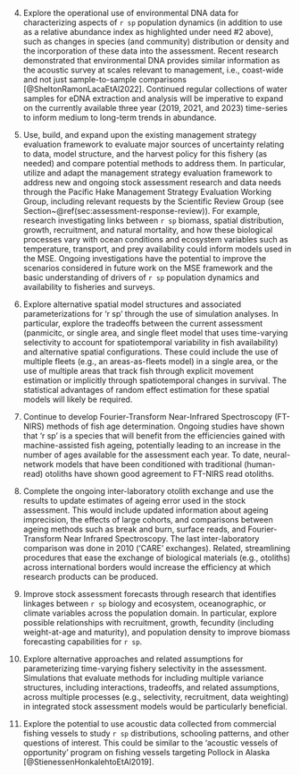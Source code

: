 <!-- All but the first three are here. The first three are in research-needs.rmd -->
4. Explore the operational use of environmental DNA data for characterizing
aspects of `r sp` population dynamics (in addition to use as a relative
abundance index as highlighted under need #2 above), such as changes
in species (and community) distribution or density and the incorporation of
these data into the assessment. Recent research demonstrated that environmental
DNA provides similar information as the acoustic survey at scales relevant to
management, i.e., coast-wide and not just sample-to-sample comparisons
[@SheltonRamonLacaEtAl2022].  Continued regular collections of water samples for eDNA
extraction and analysis will be imperative to expand on the currently available
three year (2019, 2021, and 2023) time-series to inform medium to long-term
trends in abundance. 

5. Use, build, and expand upon the existing management strategy evaluation
framework to evaluate major sources of uncertainty relating to data, model
structure, and the harvest policy for this fishery (as needed) and compare
potential methods to address them. In particular, utilize and adapt the
management strategy evaluation framework to address new and ongoing stock
assessment research and data needs through the Pacific Hake Management
Strategy Evaluation Working Group, including relevant requests by the
Scientific Review Group (see Section~\@ref(sec:assessment-response-review)).
For example, research investigating links between `r sp` biomass, spatial
distribution, growth, recruitment, and natural mortality, and how these
biological processes vary with ocean conditions and ecosystem variables such
as temperature, transport, and prey availability could inform models used in
the MSE. Ongoing investigations have the potential to improve the scenarios
considered in future work on the MSE framework and the basic understanding of
drivers of `r sp` population dynamics and availability to fisheries and
surveys.

6. Explore alternative spatial model structures and associated parameterizations
for 'r sp' through the use of simulation analyses. In particular, explore the
tradeoffs between the current assessment (panmicitc, or single area, and single
fleet model that uses time-varying selectivity to account for spatiotemporal
variability in fish availability) and alternative spatial configurations.  These
could include the use of multiple fleets (e.g., an areas-as-fleets model) in a
single area, or the use of multiple areas that track fish through explicit movement
estimation or implicitly through spatiotemporal changes in survival. The
statistical advantages of random effect estimation for these spatial models will
likely be required.  

7. Continue to develop Fourier-Transform Near-Infrared Spectroscopy (FT-NIRS)
methods of fish age determination. Ongoing studies have shown that 'r sp' is
a species that will benefit from the efficiencies gained with machine-assisted
fish ageing, potentially leading to an increase in the number of ages available
for the assessment each year. To date, neural-network models that have been
conditioned with traditional (human-read) otoliths have shown good agreement
to FT-NIRS read otoliths. 

8. Complete the ongoing inter-laboratory otolith exchange and use the results
to update estimates of ageing error used in the stock assessment. This would
include updated information about ageing imprecision, the effects of large
cohorts, and comparisons between ageing methods such as break and burn, surface
reads, and Fourier-Transform Near Infrared Spectroscopy. The last
inter-laboratory comparison was done in 2010 ('CARE' exchanges). Related,
streamlining procedures that ease the exchange of biological materials (e.g.,
otoliths) across international borders would increase the efficiency at which
research products can be produced.

9. Improve stock assessment forecasts through research that identifies
linkages between `r sp` biology and ecosystem, oceanographic, or climate
variables across the population domain. In particular, explore possible
relationships with recruitment, growth, fecundity (including weight-at-age
and maturity), and population density to improve biomass forecasting
capabilities for `r sp`.

10. Explore alternative approaches and related assumptions for parameterizing
time-varying fishery selectivity in the assessment. Simulations that evaluate
methods for including multiple variance structures, including interactions,
tradeoffs, and related assumptions, across multiple processes (e.g.,
selectivity, recruitment, data weighting) in integrated stock assessment
models would be particularly beneficial.

11. Explore the potential to use acoustic data collected from commercial
fishing vessels to study `r sp` distributions, schooling patterns, and other
questions of interest. This could be similar to the 'acoustic vessels of
opportunity' program on fishing vessels targeting Pollock in Alaska
[@StienessenHonkalehtoEtAl2019].